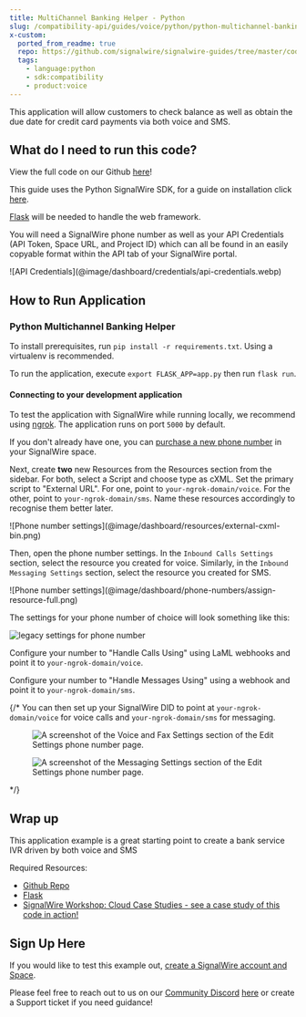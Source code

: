 ```yaml
---
title: MultiChannel Banking Helper - Python
slug: /compatibility-api/guides/voice/python/python-multichannel-banking-helper
x-custom:
  ported_from_readme: true
  repo: https://github.com/signalwire/signalwire-guides/tree/master/code/python_multichannel_ivr
  tags: 
    - language:python
    - sdk:compatibility
    - product:voice
---
```


This application will allow customers to check balance as well as obtain the due date for credit card payments via both voice and SMS.

What do I need to run this code?
--------------------------------

View the full code on our Github [here](https://github.com/signalwire/signalwire-guides/tree/master/code/python_multichannel_ivr)!

This guide uses the Python SignalWire SDK, for a guide on installation click [here](/compatibility-api/sdks).

[Flask](https://flask.palletsprojects.com/en/2.0.x/installation/#install-flask) will be needed to handle the web framework.

You will need a SignalWire phone number as well as your API Credentials (API Token, Space URL, and Project ID) which can all be found in an easily copyable format within the API tab of your SignalWire portal.

<Frame>
![API Credentials](@image/dashboard/credentials/api-credentials.webp)
</Frame>

How to Run Application
----------------------

### Python Multichannel Banking Helper

To install prerequisites, run `pip install -r requirements.txt`. Using a virtualenv is recommended.

To run the application, execute `export FLASK_APP=app.py` then run `flask run`.

#### Connecting to your development application

To test the application with SignalWire while running locally, we recommend using [ngrok](https://ngrok.com/).  The application runs on port `5000` by default.

If you don't already have one, you can [purchase a new phone number](/platform/phone-numbers/getting-started/buying-a-phone-number) in your SignalWire space.

Next, create **two** new Resources from the Resources section from the sidebar. For both, select a Script and choose type as cXML. 
Set the primary script to "External URL". For one, point to `your-ngrok-domain/voice`. For the other, point to `your-ngrok-domain/sms`. 
Name these resources accordingly to recognise them better later.

<Frame>
![Phone number settings](@image/dashboard/resources/external-cxml-bin.png)
</Frame>

Then, open the phone number settings. In the `Inbound Calls Settings` section, select the resource you created for voice. Similarly, in the `Inbound Messaging Settings` section, select the resource you created for SMS.

<Frame>
![Phone number settings](@image/dashboard/phone-numbers/assign-resource-full.png)
</Frame>


<NewLegacy />

<Accordion title="For Legacy UI">

The settings for your phone number of choice will look something like this:

![legacy settings for phone number](@image/dashboard/legacy/external-cxml-webhook.png)

Configure your number to "Handle Calls Using" using LaML webhooks and point it to `your-ngrok-domain/voice`.

Configure your number to "Handle Messages Using" using a webhook and point it to `your-ngrok-domain/sms`.

</Accordion>

{/* You can then set up your SignalWire DID to point at `your-ngrok-domain/voice` for voice calls and `your-ngrok-domain/sms` for messaging.

<figure>
  <img className="img-800" src={require("./054d587-voice_ngrok.webP").default} alt="A screenshot of the Voice and Fax Settings section of the Edit Settings phone number page." />
</figure>

<figure>
  <img className="img-800" src={require("./0e88490-sms_ngrok.webP").default} alt="A screenshot of the Messaging Settings section of the Edit Settings phone number page." />
</figure> */}

Wrap up
-------

This application example is a great starting point to create a bank service IVR driven by both voice and SMS

Required Resources:

- [Github Repo](https://github.com/signalwire/signalwire-guides/tree/master/code/python_multichannel_ivr)
- [Flask](https://flask.palletsprojects.com/en/2.0.x/installation/#install-flask)
- [SignalWire Workshop: Cloud Case Studies - see a case study of this code in action!](https://youtu.be/7tETDqrle7Y?t=1599)

Sign Up Here
------------

If you would like to test this example out, [create a SignalWire account and Space](https://m.signalwire.com/signups/new?s=1).

Please feel free to reach out to us on our [Community Discord](https://discord.com/invite/F2WNYTNjuF) [here](http://signalwire.community/) or create a Support ticket if you need guidance!

